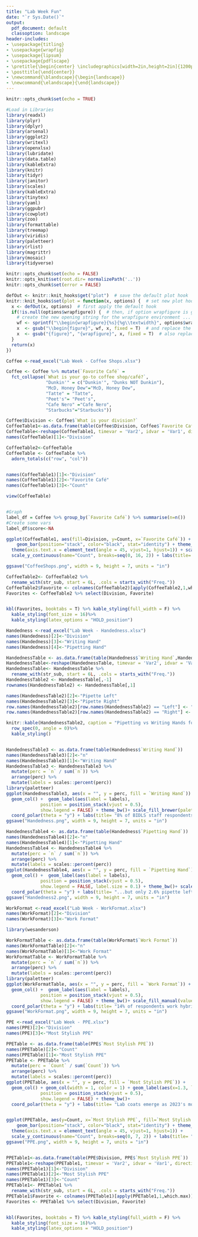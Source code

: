 ---
title: "Lab Week Fun"
date: "`r Sys.Date()`"
output:
  pdf_document: default
  classoption: landscape
header-includes:
- \usepackage{titling}
- \usepackage{wrapfig}
- \usepackage{lipsum}
- \usepackage{pdflscape}
- \pretitle{\begin{center} \includegraphics[width=2in,height=2in]{1200px-MassDPH_svg.png}\LARGE\\}
- \posttitle{\end{center}}
- \newcommand{\blandscape}{\begin{landscape}}
- \newcommand{\elandscape}{\end{landscape}}
---

```{r setup, include=FALSE}

knitr::opts_chunk$set(echo = TRUE)

#Load in Libraries
library(readxl)
library(plyr)
library(dplyr)
library(arsenal)
library(ggplot2)
library(writexl)
library(openxlsx)
library(lubridate) 
library(data.table)
library(kableExtra)
library(knitr)
library(tidyr)
library(janitor)
library(scales)
library(kableExtra)
library(tinytex)
library(yaml)
library(ggpubr)
library(cowplot)
library(zoo)
library(formattable)
library(treemap)
library(viridis)
library(paletteer)
library(rlist)
library(magrittr)
library(mosaic)
library(tidyverse)

```

```{r, include = F}

knitr::opts_chunk$set(echo = FALSE)
knitr::opts_knit$set(root.dir= normalizePath('..'))
knitr::opts_chunk$set(error = FALSE)

defOut <- knitr::knit_hooks$get("plot")  # save the default plot hook 
knitr::knit_hooks$set(plot = function(x, options) {  # set new plot hook ...
  x <- defOut(x, options)  # first apply the default hook
  if(!is.null(options$wrapfigure)) {  # then, if option wrapfigure is given ...
    # create the new opening string for the wrapfigure environment ...
    wf <- sprintf("\\begin{wrapfigure}{%s}{%g\\textwidth}", options$wrapfigure[[1]], options$wrapfigure[[2]])
    x  <- gsub("\\begin{figure}", wf, x, fixed = T)  # and replace the default one with it.
    x  <- gsub("{figure}", "{wrapfigure}", x, fixed = T)  # also replace the environment ending
  }
  return(x)
})
```

```{r coffee shops, echo=FALSE , warning=FALSE, message=FALSE, results = "asis", type = 'latex'}


Coffee <-read_excel("Lab Week - Coffee Shops.xlsx") 

Coffee <- Coffee %>% mutate(`Favorite Café` =
  fct_collapse(`What is your go-to coffee shop/café?`,
               "Dunkin'" = c("Dunkin'", "Dunks NOT Dunkin"),
               "McD, Honey Dew"="McD, Honey Dew", 
               "Tatte" = "Tatte", 
               "Peet's"= "Peet's", 
               "Cafe Nero" ="Cafe Nero",
               "Starbucks"="Starbucks"))

Coffee$Division <- Coffee$`What is your division?`
CoffeeTable1<-as.data.frame(table(Coffee$Division, Coffee$`Favorite Café`))
CoffeeTable<-reshape(CoffeeTable1, timevar = 'Var2', idvar = 'Var1', direction = 'wide') #reshape
names(CoffeeTable)[1]<-"Division"

CoffeeTable2<-CoffeeTable
CoffeeTable <- CoffeeTable %>% 
  adorn_totals(c("row", "col"))


names(CoffeeTable1)[1]<-"Division"
names(CoffeeTable1)[2]<-"Favorite Café"
names(CoffeeTable1)[3]<-"Count"

view(CoffeeTable)


#Graph
label_df = Coffee %>% group_by(`Favorite Café`) %>% summarise(n=n())
#Create some vars
label_df$score<-NA

ggplot(CoffeeTable1, aes(fill=Division, y=Count, x=`Favorite Café`)) + 
    geom_bar(position="stack", color="black", stat="identity") + theme_bw() + 
  theme(axis.text.x = element_text(angle = 45, vjust=1, hjust=1)) + scale_fill_brewer(palette="BrBG") +
  scale_y_continuous(name="Count", breaks=seq(0, 16, 2)) + labs(title= "BIDLS Runs on Dunkin' (and Starbucks)", subtitle="Two Clear Favorite Coffeeshops Among State Lab Staff")

ggsave("CoffeeShops.png", width = 9, height = 7, units = "in")

```

```{r coffee shops 2, echo=FALSE , warning=FALSE, message=FALSE, results = "asis", type = 'latex'}
  
CoffeeTable2<- CoffeeTable2 %>% 
  rename_with(str_sub, start = 6L, .cols = starts_with("Freq."))
CoffeeTable2$Favorite <- colnames(CoffeeTable2)[apply(CoffeeTable2,1,which.max)]
Favorites <- CoffeeTable2 %>% select(Division, Favorite)


kbl(Favorites, booktabs = T) %>% kable_styling(full_width = F) %>%
  kable_styling(font_size = 16)%>%
  kable_styling(latex_options = "HOLD_position")

```

```{r handedness, echo=FALSE , warning=FALSE, message=FALSE, results = "asis", type = 'latex'}


Handedness <-read_excel("Lab Week - Handedness.xlsx") 
names(Handedness)[2]<-"Division"
names(Handedness)[3]<-"Writing Hand"
names(Handedness)[4]<-"Pipetting Hand"

HandednessTable <- as.data.frame(table(Handedness$`Writing Hand`,Handedness$`Pipetting Hand`))
HandednessTable<-reshape(HandednessTable, timevar = 'Var2', idvar = 'Var1', direction = 'wide') #reshape
HandednessTable<- HandednessTable %>% 
  rename_with(str_sub, start = 6L, .cols = starts_with("Freq."))
HandednessTable2 <- HandednessTable[,-1]
rownames(HandednessTable2) <- HandednessTable[,1]

names(HandednessTable2)[2]<-"Pipette Left"
names(HandednessTable2)[3]<-"Pipette Right"
row.names(HandednessTable2)[row.names(HandednessTable2) == "Left"] <- "Write Left"
row.names(HandednessTable2)[row.names(HandednessTable2) == "Right"] <- "Write Right"

knitr::kable(HandednessTable2, caption = "Pipetting vs Writing Hands for BIDLS Staff") %>%
  row_spec(0, angle = 0)%>%
  kable_styling()


HandednessTable3 <- as.data.frame(table(Handedness$`Writing Hand`))
names(HandednessTable3)[2]<-"n"
names(HandednessTable3)[1]<-"Writing Hand"
HandednessTable3 <- HandednessTable3 %>%  
  mutate(perc = `n` / sum(`n`)) %>% 
  arrange(perc) %>%
  mutate(labels = scales::percent(perc))
library(paletteer)
ggplot(HandednessTable3, aes(x = "", y = perc, fill = `Writing Hand`)) +
  geom_col() +  geom_label(aes(label = labels),
             position = position_stack(vjust = 0.5),
             show.legend = FALSE) + theme_bw()+ scale_fill_brewer(palette = "BuPu") + 
  coord_polar(theta = "y") + labs(title= "8% of BIDLS staff respondents reported being left handed")
ggsave("Handedness.png", width = 9, height = 7, units = "in")

HandednessTable4 <- as.data.frame(table(Handedness$`Pipetting Hand`))
names(HandednessTable4)[2]<-"n"
names(HandednessTable4)[1]<-"Pipetting Hand"
HandednessTable4 <- HandednessTable4 %>%  
  mutate(perc = `n` / sum(`n`)) %>% 
  arrange(perc) %>%
  mutate(labels = scales::percent(perc))
ggplot(HandednessTable4, aes(x = "", y = perc, fill = `Pipetting Hand`)) +
  geom_col() +  geom_label(aes(label = labels),
             position = position_stack(vjust = 0.5),
             show.legend = FALSE, label.size = 0.1) + theme_bw()+ scale_fill_brewer(palette = "BuPu") + 
  coord_polar(theta = "y") + labs(title= "...but only 2.6% pipette left-handed!")
ggsave("Handedness2.png", width = 9, height = 7, units = "in")


```


```{r work format, echo=FALSE , warning=FALSE, message=FALSE, results = "asis", type = 'latex'}


WorkFormat <-read_excel("Lab Week - WorkFormat.xlsx") 
names(WorkFormat)[2]<-"Division"
names(WorkFormat)[3]<-"Work Format"

library(wesanderson)

WorkFormatTable <- as.data.frame(table(WorkFormat$`Work Format`))
names(WorkFormatTable)[2]<-"n"
names(WorkFormatTable)[1]<-"Work Format"
WorkFormatTable <- WorkFormatTable %>%  
  mutate(perc = `n` / sum(`n`)) %>% 
  arrange(perc) %>%
  mutate(labels = scales::percent(perc))
library(paletteer)
ggplot(WorkFormatTable, aes(x = "", y = perc, fill = `Work Format`)) +
  geom_col() +  geom_label(aes(label = labels),
             position = position_stack(vjust = 0.5),
             show.legend = FALSE) + theme_bw()+ scale_fill_manual(values=wes_palette("GrandBudapest1"))+
  coord_polar(theta = "y") + labs(title= "14% of respondents work hybrid, while 86% are in-person every day!")
ggsave("WorkFormat.png", width = 9, height = 7, units = "in")


```

```{r ppe, echo=FALSE , warning=FALSE, message=FALSE, results = "asis", type = 'latex'}


PPE <-read_excel("Lab Week - PPE.xlsx") 
names(PPE)[2]<-"Division"
names(PPE)[3]<-"Most Stylish PPE"

PPETable <- as.data.frame(table(PPE$`Most Stylish PPE`))
names(PPETable)[2]<-"Count"
names(PPETable)[1]<-"Most Stylish PPE"
PPETable <- PPETable %>%  
  mutate(perc = `Count` / sum(`Count`)) %>% 
  arrange(perc) %>%
  mutate(labels = scales::percent(perc))
ggplot(PPETable, aes(x = "", y = perc, fill = `Most Stylish PPE`)) +
  geom_col() + geom_col(width = 1, color = 1) + geom_label(aes(x=1.3, label = labels),
             position = position_stack(vjust = 0.5),
             show.legend = FALSE) + theme_bw()+ 
  coord_polar(theta = "y") + labs(title= "Lab coats emerge as 2023's most stylish PPE")


ggplot(PPETable, aes(y=Count, x=`Most Stylish PPE`, fill=`Most Stylish PPE`)) + 
    geom_bar(position="stack", color="black", stat="identity") + theme_bw() + 
  theme(axis.text.x = element_text(angle = 45, vjust=1, hjust=1)) + 
  scale_y_continuous(name="Count", breaks=seq(0, 7, 2)) + labs(title= "Working In Style: Lab Coats Voted Most Stylish PPE by BIDLS Staff", subtitle="Goggles Ranked 2nd in 2023 PPE Style-off")
ggsave("PPE.png", width = 9, height = 7, units = "in")


PPETable1<-as.data.frame(table(PPE$Division, PPE$`Most Stylish PPE`))
PPETable1<-reshape(PPETable1, timevar = 'Var2', idvar = 'Var1', direction = 'wide') #reshape
names(PPETable1)[1]<-"Division"
names(PPETable1)[2]<-"Most Stylish PPE"
names(PPETable1)[3]<-"Count"
PPETable1<- PPETable1 %>% 
  rename_with(str_sub, start = 6L, .cols = starts_with("Freq."))
PPETable1$Favorite <- colnames(PPETable1)[apply(PPETable1,1,which.max)]
Favorites <- PPETable1 %>% select(Division, Favorite)


kbl(Favorites, booktabs = T) %>% kable_styling(full_width = F) %>%
  kable_styling(font_size = 16)%>%
  kable_styling(latex_options = "HOLD_position")

```